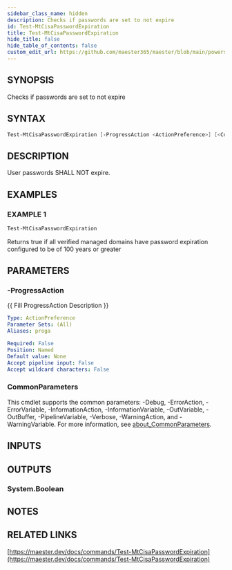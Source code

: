 ```yaml
---
sidebar_class_name: hidden
description: Checks if passwords are set to not expire
id: Test-MtCisaPasswordExpiration
title: Test-MtCisaPasswordExpiration
hide_title: false
hide_table_of_contents: false
custom_edit_url: https://github.com/maester365/maester/blob/main/powershell/public/Test-MtCisaPasswordExpiration.ps1
---
```


## SYNOPSIS

Checks if passwords are set to not expire

## SYNTAX

```powershell
Test-MtCisaPasswordExpiration [-ProgressAction <ActionPreference>] [<CommonParameters>]
```

## DESCRIPTION

User passwords SHALL NOT expire.

## EXAMPLES

### EXAMPLE 1

```powershell
Test-MtCisaPasswordExpiration
```

Returns true if all verified managed domains have password expiration configured
to be of 100 years or greater

## PARAMETERS

### -ProgressAction

\{\{ Fill ProgressAction Description \}\}

```yaml
Type: ActionPreference
Parameter Sets: (All)
Aliases: proga

Required: False
Position: Named
Default value: None
Accept pipeline input: False
Accept wildcard characters: False
```

### CommonParameters

This cmdlet supports the common parameters: -Debug, -ErrorAction, -ErrorVariable, -InformationAction, -InformationVariable, -OutVariable, -OutBuffer, -PipelineVariable, -Verbose, -WarningAction, and -WarningVariable. For more information, see [about_CommonParameters](http://go.microsoft.com/fwlink/?LinkID=113216).

## INPUTS

## OUTPUTS

### System.Boolean

## NOTES

## RELATED LINKS

[https://maester.dev/docs/commands/Test-MtCisaPasswordExpiration](https://maester.dev/docs/commands/Test-MtCisaPasswordExpiration)
